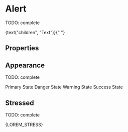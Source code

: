 

<Meta title="Composite components/Alert" component={Alert} />

# Alert

TODO: complete

<Preview>
  <Story name="default" parameters={{ decorators: [withKnobs, withA11y] }}>
    <Alert
      onDismiss={action("onDismiss")}
      show={boolean("show", true)}
      appearance={select("appearance", [
        "primary",
        "secondary",
        "danger",
        "warning",
        "success",
      ])}
      title={text("title", "Title")}
      primaryLabel={text("primaryLabel", "Primary label")}
      onClickPrimary={action("onClickPrimary")}
      secondaryLabel={text("secondaryLabel", "Secondary Label")}
      secondaryTo={text("secondaryTo", "http://www.tiendanube.com")}
    >
      {text("children", "Text")}{" "}
    </Alert>
  </Story>
</Preview>

## Properties

<Props of={Alert.type} />

## Appearance

TODO: complete

<Preview withToolbar>
  <Story name="appearance">
    <Stack column align="stretch">
      <Stack.Item>
        <Alert appearance="primary" show>
          Primary State
        </Alert>
      </Stack.Item>
      <Stack.Item>
        <Alert appearance="danger" show>
          Danger State
        </Alert>
      </Stack.Item>
      <Stack.Item>
        <Alert appearance="warning" show>
          Warning State
        </Alert>
      </Stack.Item>
      <Stack.Item>
        <Alert appearance="success" show>
          Success State
        </Alert>
      </Stack.Item>
    </Stack>
  </Story>
</Preview>

## Stressed

TODO: complete

<Preview withToolbar>
  <Story name="stressed">
    <Alert
      title="Title"
      primaryLabel="Primary label"
      secondaryLabel="Secondary Label"
      isDismissable
      show
    >
      {LOREM_STRESS}
    </Alert>
  </Story>
</Preview>
